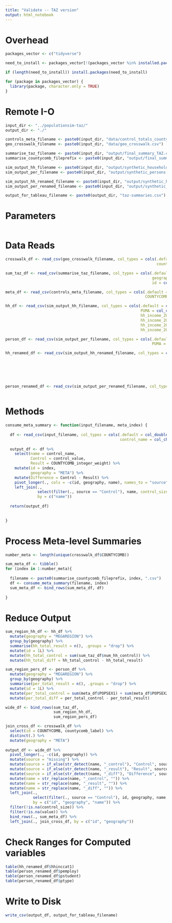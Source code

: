 ```yaml
---
title: "Validate -- TAZ version"
output: html_notebook
---
```


# Overhead
```r
packages_vector <- c("tidyverse")

need_to_install <- packages_vector[!(packages_vector %in% installed.packages()[,"Package"])]

if (length(need_to_install)) install.packages(need_to_install)

for (package in packages_vector) {
  library(package, character.only = TRUE)
}

```

# Remote I-O
```r
input_dir <- "../populationsim-taz/"
output_dir <- "./"

controls_meta_filename <- paste0(input_dir, "data/control_totals_countycomb.csv")
geo_crosswalk_filename <- paste0(input_dir, "data/geo_crosswalk.csv")

summarise_taz_filename <- paste0(input_dir, "output/final_summary_TAZ.csv")
summarise_countycomb_fileprefix <- paste0(input_dir, "output/final_summary_COUNTYCOMB_")

sim_output_hh_filename <- paste0(input_dir, "output/synthetic_households.csv")
sim_output_per_filename <- paste0(input_dir, "output/synthetic_persons.csv")

sim_output_hh_renamed_filename <- paste0(input_dir, "output/synthetic_households_renamed.csv")
sim_output_per_renamed_filename <- paste0(input_dir, "output/synthetic_persons_renamed.csv")

output_for_tableau_filename <- paste0(output_dir, "taz-summaries.csv")

```

# Parameters
```r


```

# Data Reads
```r
crosswalk_df <- read_csv(geo_crosswalk_filename, col_types = cols(.default = col_integer(),
                                                                  countycomb_label = col_character()))

sum_taz_df <- read_csv(summarise_taz_filename, col_types = cols(.default = col_double(),
                                                                geography = col_character(),
                                                                id = col_integer()))

meta_df <- read_csv(controls_meta_filename, col_types = cols(.default = col_double(),
                                                             COUNTYCOMB = col_integer()))

hh_df <- read_csv(sim_output_hh_filename, col_types = cols(.default = col_integer(),
                                                           PUMA = col_character(),
                                                           hh_income_2018 = col_double(),
                                                           hh_income_2017 = col_double(),
                                                           hh_income_2010 = col_double(),
                                                           hh_income_2000 = col_double()))

person_df <- read_csv(sim_output_per_filename, col_types = cols(.default = col_integer(),
                                                                PUMA = col_character()))

hh_renamed_df <- read_csv(sim_output_hh_renamed_filename, col_types = cols(.default = col_integer(),
                                                                           PUMA = col_character(),
                                                                           hh_income_2018 = col_double(),
                                                                           hh_income_2017 = col_double(),
                                                                           hh_income_2010 = col_double(),
                                                                           hh_income_2000 = col_double()))

person_renamed_df <- read_csv(sim_output_per_renamed_filename, col_types = cols(.default = col_integer(),
                                                                                PUMA = col_character()))

```

# Methods
```r
consume_meta_summary <- function(input_filename, meta_index) {
  
  df <- read_csv(input_filename, col_types = cols(.default = col_double(),
                                                  control_name = col_character()))
  
  output_df <- df %>%
    select(name = control_name,
           Control = control_value,
           Result = COUNTYCOMB_integer_weight) %>%
    mutate(id = index,
           geography = "META") %>%
    mutate(Difference = Control - Result) %>%
    pivot_longer(., cols = -c(id, geography, name), names_to = "source") %>%
    left_join(., 
              select(filter(., source == "Control"), name, control_size = value),
              by = c("name"))
  
  return(output_df)
  
  
}
```


# Process Meta-level Summaries
```r
number_meta <- length(unique(crosswalk_df$COUNTYCOMB))

sum_meta_df <- tibble()
for (index in 1:number_meta){
  
  filename <- paste0(summarise_countycomb_fileprefix, index, ".csv")
  df <- consume_meta_summary(filename, index)
  sum_meta_df <- bind_rows(sum_meta_df, df)
  
}
```


# Reduce Output
```r
sum_region_hh_df <- hh_df %>%
  mutate(geography = "MEGAREGION") %>%
  group_by(geography) %>%
  summarise(hh_total_result = n(), .groups = "drop") %>%
  mutate(id = 1L) %>%
  mutate(hh_total_control = sum(sum_taz_df$num_hh_control)) %>%
  mutate(hh_total_diff = hh_total_control - hh_total_result)

sum_region_pers_df <- person_df %>%
  mutate(geography = "MEGAREGION") %>%
  group_by(geography) %>%
  summarise(per_total_result = n(), .groups = "drop") %>%
  mutate(id = 1L) %>%
  mutate(per_total_control = sum(meta_df$POPSEX1) + sum(meta_df$POPSEX2)) %>%
  mutate(per_total_diff = per_total_control - per_total_result)

wide_df <- bind_rows(sum_taz_df,
                     sum_region_hh_df,
                     sum_region_pers_df)

join_cross_df <- crosswalk_df %>%
  select(id = COUNTYCOMB, countycomb_label) %>%
  distinct(.) %>%
  mutate(geography = "META")
  
output_df <- wide_df %>%
  pivot_longer(., -c(id, geography)) %>%
  mutate(source = "missing") %>%
  mutate(source = if_else(str_detect(name, "_control"), "Control", source)) %>%
  mutate(source = if_else(str_detect(name, "_result"), "Result", source)) %>%
  mutate(source = if_else(str_detect(name, "_diff"), "Difference", source)) %>%
  mutate(name = str_replace(name, "_control", "")) %>%
  mutate(name = str_replace(name, "_result", "")) %>%
  mutate(name = str_replace(name, "_diff", "")) %>%
  left_join(., 
            select(filter(., source == "Control"), id, geography, name, control_size = value), 
            by = c("id", "geography", "name")) %>%
  filter(!is.na(control_size)) %>%
  filter(!is.na(value)) %>%
  bind_rows(., sum_meta_df) %>%
  left_join(., join_cross_df, by = c("id", "geography"))

```

# Check Ranges for Computed variables
```r
table(hh_renamed_df$hhinccat1)
table(person_renamed_df$pemploy)
table(person_renamed_df$pstudent)
table(person_renamed_df$ptype)
```


# Write to Disk
```r
write_csv(output_df, output_for_tableau_filename)

```



